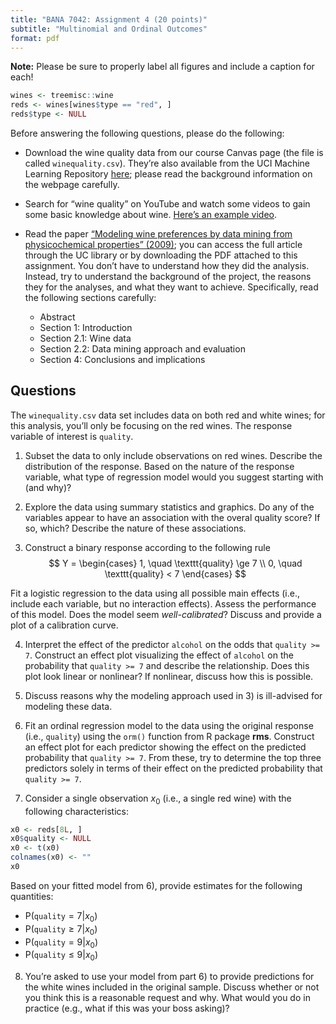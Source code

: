 ```yaml
---
title: "BANA 7042: Assignment 4 (20 points)"
subtitle: "Multinomial and Ordinal Outcomes"
format: pdf
---
```


**Note:** Please be sure to properly label all figures and include a caption for each!

```r
wines <- treemisc::wine
reds <- wines[wines$type == "red", ]
reds$type <- NULL
```

Before answering the following questions, please do the following:

* Download the wine quality data from our course Canvas page (the file is called `winequality.csv`). They're also available from the UCI Machine Learning Repository [here](https://archive.ics.uci.edu/dataset/186/wine+quality); please read the background information on the webpage carefully.

* Search for "wine quality" on YouTube and watch some videos to gain some basic knowledge about wine. [Here's an example video](https://www.youtube.com/watch?v=NBQRjEKwzq4).

* Read the paper ["Modeling wine preferences by data mining from physicochemical properties" (2009)](https://www.sciencedirect.com/science/article/abs/pii/S0167923609001377?via%3Dihub); you can access the full article through the UC library or by downloading the PDF attached to this assignment. You don't have to understand how they did the analysis. Instead, try to understand the background of the project, the reasons they for the analyses, and what they want to achieve. Specifically, read the following sections carefully:
  - Abstract
  - Section 1: Introduction
  - Section 2.1: Wine data
  - Section 2.2: Data mining approach and evaluation
  - Section 4: Conclusions and implications


## Questions

The `winequality.csv` data set includes data on both red and white wines; for this analysis, you'll only be focusing on the red wines. The response variable of interest is `quality`.

1) Subset the data to only include observations on red wines. Describe the distribution of the response. Based on the nature of the response variable, what type of regression model would you suggest starting with (and why)?

2) Explore the data using summary statistics and graphics. Do any of the variables appear to have an association with the overal quality score? If so, which? Describe the nature of these associations.

3) Construct a binary response according to the following rule
$$
Y = \begin{cases}
  1, \quad \texttt{quality} \ge 7 \\
  0, \quad \texttt{quality} < 7
\end{cases}
$$

Fit a logistic regression to the data using all possible main effects (i.e., include each variable, but no interaction effects). Assess the performance of this model. Does the model seem *well-calibrated*? Discuss and provide a plot of a calibration curve.

4) Interpret the effect of the predictor `alcohol` on the odds that `quality >= 7`. Construct an effect plot visualizing the effect of `alcohol` on the probability that `quality >= 7` and describe the relationship. Does this plot look linear or nonlinear? If nonlinear, discuss how this is possible.

5) Discuss reasons why the modeling approach used in 3) is ill-advised for modeling these data.

6) Fit an ordinal regression model to the data using the original response (i.e., `quality`) using the `orm()` function from R package **rms**. Construct an effect plot for each predictor showing the effect on the predicted probability that `quality >= 7`. From these, try to determine the top three predictors solely in terms of their effect on the predicted probability that `quality >= 7`. 

7) Consider a single observation $x_0$ (i.e., a single red wine) with the following characteristics:

```r
x0 <- reds[8L, ]
x0$quality <- NULL
x0 <- t(x0)
colnames(x0) <- ""
x0
```

Based on your fitted model from 6), provide estimates for the following quantities:

  * $\mathrm{P}\left(\texttt{quality} = 7 | x_0\right)$
  * $\mathrm{P}\left(\texttt{quality} \ge 7 | x_0\right)$
  * $\mathrm{P}\left(\texttt{quality} = 9 | x_0\right)$
  * $\mathrm{P}\left(\texttt{quality} \le 9 | x_0\right)$
  
8) You're asked to use your model from part 6) to provide predictions for the white wines included in the original sample. Discuss whether or not you think this is a reasonable request and why. What would you do in practice (e.g., what if this was your boss asking)?
